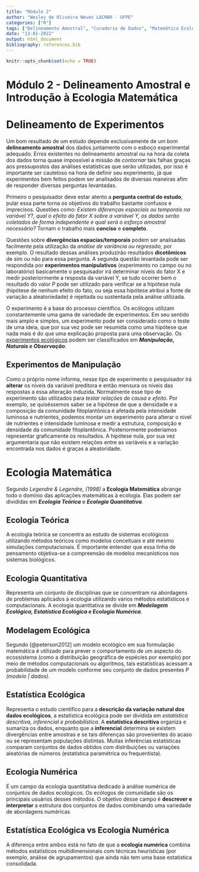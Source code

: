 ```yaml
---
title: "Módulo 2"
author: "Wesley de Oliveira Neves LACMAR - UFPE"
categories: ["R"]
tags: ["Delineamento Amostral", "Curadoria de Dados", "Matemática Ecológica"]
date: "13-01-2022"
output: html_document
bibliography: references.bib
---
```


```r
knitr::opts_chunk$set(echo = TRUE)
```

# Módulo 2 - Delineamento Amostral e Introdução à Ecologia Matemática

# Delineamento de Experimentos

Um bom resultado de um estudo depende exclusivamente de um bom **delineamento amostral** dos dados juntamente com o esboço experimental adequado. Erros existentes no delineamento amostral ou na hora da coleta dos dados torna quase impossível a missão de *contornar* tais falhas graças aos pressupostos das análises estatísticas que serão utilizadas, por isso é importante ser cauteloso na hora de definir seu experimento, já que experimentos bem feitos podem ser analisados de diversas maneiras afim de responder diversas perguntas levantadas.

Primeiro o pesquisador deve estar atento a **pergunta central do estudo**, pular essa parte torna os objetivos do trabalho bastante confusos e imprecisos. Questões como: *Existem diferenças espaciais ou temporais na variável Y?, qual o efeito do fator X sobre a variável Y, os dados serão coletados de forma independente e qual será o esforço amostral necessário?* Tornam o trabalho mais **conciso** e **completo**.

Questões sobre **divergências espacias/temporais** podem ser analisadas facilmente pela utilização da *análise de variância ou regressão*, por exemplo. O resultado dessas análises produzirão resultados **dicotômicos** de sim ou não para essa pergunta. A segunda questão levantada pode ser respondida por **experimentos manipulativos** (experimento no campo ou no laboratório) basicamente o pesquisador irá determinar níveis do fator X e medir posteriormente a resposta da variável Y, se tudo ocorrer bem o resultado do valor *P* pode ser utilizado para verificar se a hipótese nula (hipótese de nenhum efeito do fato, ou seja essa hipótese atribui a fonte de variação a aleatoriedade) é rejeitada ou sustentada pela análise utilizada.

O experimento é a base do processo científico. Os ecólogos utilizam constantemente uma gama de variedade de experimentos. Em seu sentido mais amplo e simples, um experimento pode ser considerado como o teste de uma ideia, que por sua vez pode ser resumida como uma hipótese que nada mais é do que uma explicação proposta para uma observação. Os [experimentos ecológicos]{.ul} podem ser classificados em ***Manipulação*****, *Naturais e Observação****.*

## Experimentos de Manipulação

Como o próprio nome informa, nesse tipo de experimento o pesquisador irá **alterar** os níveis da variável preditora e então mensura os níveis das respostas a essa alteração induzida. Normalmente esse tipo de experimento são utilizados para *testar relações de causa e efeito*. Por exemplo, se quiséssemos saber se a hipótese de que a densidade e a composição da comunidade fitoplantônica é afetada pela intensidade luminosa e nutrientes, podemos montar um experimento para alterar o nível de nutrientes e intensidade luminosa e medir a estrutura, composição e densidade da comunidade fitoplantônica. Posteriormente poderíamos representar graficamente os resultados. A hipótese nula, por sua vez argumentaria que não existem relações entre as variáveis e a variação encontrada nos dados é graças a aleatoridade.\

# Ecologia Matemática

Segundo *Legendre & Legendre, (1998)* a **Ecologia Matemática** abrange todo o domínio das aplicações matemáticas à ecologia. Elas podem ser divididas em ***Ecologia Teórica*** e ***Ecologia Quantitativa**.*

## Ecologia Teórica

A ecologia teórica se concentra ao estudo de sistemas ecológicos utilizando métodos teóricos como modelos conceituais e até mesmo simulações computacionais. É importante entender que essa linha de pensamento objetiva-se a compreensão de modelos mecanísticos nos sistemas biológicos.

## Ecologia Quantitativa

Representa um conjunto de disciplinas que se concentram na abordagens de problemas aplicados à ecologia utilizando vários métodos estatísticos e computacionais. A ecologia quantitativa se divide em ***Modelagem Ecológica, Estatística Ecológica e Ecologia Numérica**.*

## Modelagem Ecológica

Segundo \[@peterson2012\] um modelo ecológico em sua formulação matemática é utilizado para prever o comportamento de um aspecto do ecossistema (como a distribuição geográfica de espécies por exemplo) por meio de métodos computacionais ou algoritmos, tais estatísticas acessam a probabilidade de um modelo conforme seu conjunto de dados presentes *P (modelo \| dados).*

## Estatística Ecológica

Representa o estudo científico para a **descrição da variação natural dos dados ecológicos**, a estatística ecológica pode ser dividida em *estatística descritiva, inferencial e probabilística*. A **estatística descritiva** organiza e sumariza os dados, enquanto que a **inferencial** determina se existem divergências entre amostras e se tais diferenças são provenientes do acaso ou se representam populações distintas. Muitas inferências estatísticas comparam conjuntos de dados obtidos com distribuições ou variações aleatórias de números (estatística paramétrica ou frequentista).

## Ecologia Numérica

É um campo da ecologia quantitativa dedicado à análise numérica de conjuntos de dados ecológicos. Os ecólogos de comunidade são os principais usuários desses métodos. O objetivo desse campo é **descrever e interpretar** a estrutura dos conjuntos de dados combinando uma variedade de abordagens numéricas

## Estatística Ecológica vs Ecologia Numérica

A diferença entre ambos está no fato de que a **ecologia numérica** combina métodos estatísticos multidimensionais com técnicas heurísticas (por exemplo, análise de agrupamentos) que ainda não tem uma base estatística consolidada.
